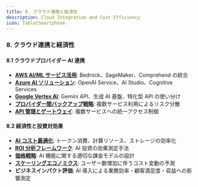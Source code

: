 ```yaml
---
title: 8. クラウド連携と経済性
description: Cloud Integration and Cost Efficiency
icon: TabletSmartphone
---
```


### 8. クラウド連携と経済性

#### 8.1 クラウドプロバイダー AI 連携

- [**AWS AI/ML サービス活用**](./08-cloud-integration-and-cost-efficiency/01-01_leveraging_aws_ai_ml_services): Bedrock、SageMaker、Comprehend の統合
- [**Azure AI ソリューション**](./08-cloud-integration-and-cost-efficiency/01-02_azure_ai_solution): OpenAI Service、AI Studio、Cognitive Services
- [**Google Vertex AI**](./08-cloud-integration-and-cost-efficiency/01-03_google_vertex_ai): Gemini API、生成 AI 基盤、特化型 API の使い分け
- [**プロバイダー間バックアップ戦略**](.08-cloud-integration-and-cost-efficiency/01-04_cross_provider_backup_strategy): 複数サービス利用によるリスク分散
- [**API 管理とゲートウェイ**](./08-cloud-integration-and-cost-efficiency/01-05_api_management_and_gateway): 複数サービスへの統一アクセス制御

#### 8.2 経済性と投資対効果

- [**AI コスト最適化**](./08-cloud-integration-and-cost-efficiency/02-01_ai_cost_optimization): トークン消費、計算リソース、ストレージの効率化
- [**ROI 分析フレームワーク**](./08-cloud-integration-and-cost-efficiency/02-02_roi_analysis_framework): AI 投資の効果測定手法
- [**価格戦略**](./08-cloud-integration-and-cost-efficiency/02-03_pricing_strategy): AI 機能に関する適切な課金モデルの設計
- [**スケーリングエコノミクス**](./08-cloud-integration-and-cost-efficiency/02-04_economies_of_scale): ユーザー数増加に伴うコスト変動の予測
- **ビジネスインパクト評価**: AI 導入による業務効率・顧客満足度・収益への影響測定
